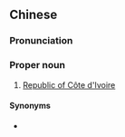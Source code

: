 ==Chinese==
{{zh-forms|s=象牙海岸共和国|type=43}}

===Pronunciation===
{{zh-pron
|m=Xiàngyá Hǎi'àn Gònghéguó
|c=zoeng6 ngaa4 hoi2 ngon6 gung6 wo4 gwok3
|cat=pn
}}

===Proper noun===
{{zh-propn}}

# {{lb|zh|dated|still used in|_|Taiwan}} [[Republic of Côte d'Ivoire]]

====Synonyms====
* {{zh-l|科特迪瓦共和國}}

{{zh-cat|Ivory Coast|Countries of Africa}}